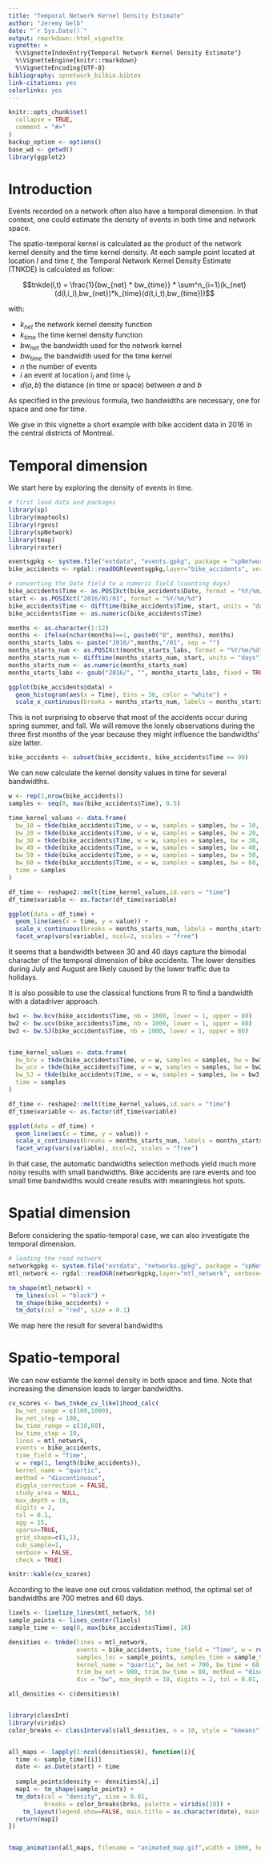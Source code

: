 ```yaml
---
title: "Temporal Network Kernel Density Estimate"
author: "Jeremy Gelb"
date: "`r Sys.Date()`"
output: rmarkdown::html_vignette
vignette: >
  %\VignetteIndexEntry{Temporal Network Kernel Density Estimate"}
  %\VignetteEngine{knitr::rmarkdown}
  %\VignetteEncoding{UTF-8}
bibliography: spnetwork_bilbio.bibtex
link-citations: yes
colorlinks: yes
---
```


```r
knitr::opts_chunk$set(
  collapse = TRUE,
  comment = "#>"
)
backup_option <- options()
base_wd <- getwd()
library(ggplot2)
```

# Introduction

Events recorded on a network often also have a temporal dimension. In that context, one could estimate the density of events in both time and network space.

The spatio-temporal kernel is calculated as the product of the network kernel density and the time kernel density. At each sample point located at location *l* and time *t*, the Temporal Network Kernel Density Estimate (TNKDE) is calculated as follow:

$$tnkde(l,t) = \frac{1}{bw_{net} * bw_{time}} * \sum^n_{i=1}(k_{net}(d(l,i_l),bw_{net})*k_{time}(d(t,i_t),bw_{time}))$$

with:

* $k_{net}$ the network kernel density function
* $k_{time}$ the time kernel density function 
* $bw_{net}$ the bandwidth used for the network kernel
* $bw_{time}$ the bandwidth used for the time kernel
* *n* the number of events
* *i* an event at location $i_l$ and time $i_t$
* $d(a,b)$ the distance (in time or space) between *a* and *b*

As specified in the previous formula, two bandwidths are necessary, one for space and one for time.

We give in this vignette a short example with bike accident data in 2016 in the central districts of Montreal.

# Temporal dimension

We start here by exploring the density of events in time.

```r
# first load data and packages
library(sp)
library(maptools)
library(rgeos)
library(spNetwork)
library(tmap)
library(raster)

eventsgpkg <- system.file("extdata", "events.gpkg", package = "spNetwork", mustWork = TRUE)
bike_accidents <- rgdal::readOGR(eventsgpkg,layer="bike_accidents", verbose=FALSE)

# converting the Date field to a numeric field (counting days)
bike_accidents$Time <- as.POSIXct(bike_accidents$Date, format = "%Y/%m/%d")
start <- as.POSIXct("2016/01/01", format = "%Y/%m/%d")
bike_accidents$Time <- difftime(bike_accidents$Time, start, units = "days")
bike_accidents$Time <- as.numeric(bike_accidents$Time)

months <- as.character(1:12)
months <- ifelse(nchar(months)==1, paste0("0", months), months)
months_starts_labs <- paste("2016/",months,"/01", sep = "")
months_starts_num <- as.POSIXct(months_starts_labs, format = "%Y/%m/%d")
months_starts_num <- difftime(months_starts_num, start, units = "days")
months_starts_num <- as.numeric(months_starts_num)
months_starts_labs <- gsub("2016/", "", months_starts_labs, fixed = TRUE)

ggplot(bike_accidents@data) + 
  geom_histogram(aes(x = Time), bins = 30, color = "white") + 
  scale_x_continuous(breaks = months_starts_num, labels = months_starts_labs)
```

This is not surprising to observe that most of the accidents occur during spring summer, and fall. We will remove the lonely observations during the three first months of the year because they might influence the bandwidths' size latter.

```r
bike_accidents <- subset(bike_accidents, bike_accidents$Time >= 90)
```

We can now calculate the kernel density values in time for several bandwidths.

```r
w <- rep(1,nrow(bike_accidents))
samples <- seq(0, max(bike_accidents$Time), 0.5)

time_kernel_values <- data.frame(
  bw_10 = tkde(bike_accidents$Time, w = w, samples = samples, bw = 10, kernel_name = "quartic"),
  bw_20 = tkde(bike_accidents$Time, w = w, samples = samples, bw = 20, kernel_name = "quartic"),
  bw_30 = tkde(bike_accidents$Time, w = w, samples = samples, bw = 30, kernel_name = "quartic"),
  bw_40 = tkde(bike_accidents$Time, w = w, samples = samples, bw = 40, kernel_name = "quartic"),
  bw_50 = tkde(bike_accidents$Time, w = w, samples = samples, bw = 50, kernel_name = "quartic"),
  bw_60 = tkde(bike_accidents$Time, w = w, samples = samples, bw = 60, kernel_name = "quartic"),
  time = samples
)

df_time <- reshape2::melt(time_kernel_values,id.vars = "time")
df_time$variable <- as.factor(df_time$variable)

ggplot(data = df_time) + 
  geom_line(aes(x = time, y = value)) +
  scale_x_continuous(breaks = months_starts_num, labels = months_starts_labs) +
  facet_wrap(vars(variable), ncol=2, scales = "free")
```
It seems that a bandwidth between 30 and 40 days capture the bimodal character of the temporal dimension of bike accidents. The lower densities during July and August are likely caused by the lower traffic due to holidays.

It is also possible to use the classical functions from R to find a bandwidth with a datadriver approach.

```r
bw1 <- bw.bcv(bike_accidents$Time, nb = 1000, lower = 1, upper = 80)
bw2 <- bw.ucv(bike_accidents$Time, nb = 1000, lower = 1, upper = 80)
bw3 <- bw.SJ(bike_accidents$Time, nb = 1000, lower = 1, upper = 80)


time_kernel_values <- data.frame(
  bw_bcv = tkde(bike_accidents$Time, w = w, samples = samples, bw = bw1, kernel_name = "quartic"),
  bw_ucv = tkde(bike_accidents$Time, w = w, samples = samples, bw = bw2, kernel_name = "quartic"),
  bw_SJ = tkde(bike_accidents$Time, w = w, samples = samples, bw = bw3, kernel_name = "quartic"),
  time = samples
)

df_time <- reshape2::melt(time_kernel_values,id.vars = "time")
df_time$variable <- as.factor(df_time$variable)

ggplot(data = df_time) + 
  geom_line(aes(x = time, y = value)) +
  scale_x_continuous(breaks = months_starts_num, labels = months_starts_labs) +
  facet_wrap(vars(variable), ncol=2, scales = "free")

```

In that case, the automatic bandwidths selection methods yield much more noisy results with small bandwidths. Bike accidents are rare events and too small time bandwidths would create results with meaningless hot spots.

# Spatial dimension

Before considering the spatio-temporal case, we can also investigate the temporal dimension.

```r
# loading the road network
networkgpkg <- system.file("extdata", "networks.gpkg", package = "spNetwork", mustWork = TRUE)
mtl_network <- rgdal::readOGR(networkgpkg,layer="mtl_network", verbose=FALSE)

tm_shape(mtl_network) + 
  tm_lines(col = "black") + 
  tm_shape(bike_accidents) + 
  tm_dots(col = "red", size = 0.1)

```

We map here the result for several bandwidths


# Spatio-temporal

We can now estiamte the kernel density in both space and time. Note that increasing the dimension leads to larger bandwidths.

```r
cv_scores <- bws_tnkde_cv_likelihood_calc(
  bw_net_range = c(100,1000),
  bw_net_step = 100,
  bw_time_range = c(10,60),
  bw_time_step = 10,
  lines = mtl_network,
  events = bike_accidents,
  time_field = "Time",
  w = rep(1, length(bike_accidents)),
  kernel_name = "quartic",
  method = "discontinuous",
  diggle_correction = FALSE,
  study_area = NULL,
  max_depth = 10,
  digits = 2,
  tol = 0.1,
  agg = 15,
  sparse=TRUE,
  grid_shape=c(1,1),
  sub_sample=1,
  verbose = FALSE,
  check = TRUE)

knitr::kable(cv_scores)

```
According to the leave one out cross validation method, the optimal set of bandwidths are 700 metres and 60 days.


```r

lixels <- lixelize_lines(mtl_network, 50)
sample_points <- lines_center(lixels)
sample_time <- seq(0, max(bike_accidents$Time), 10)

densities <- tnkde(lines = mtl_network,
                   events = bike_accidents, time_field = "Time", w = rep(1, nrow(bike_accidents)), 
                   samples_loc = sample_points, samples_time = sample_time, 
                   kernel_name = "quartic", bw_net = 700, bw_time = 60, adaptive = TRUE,
                   trim_bw_net = 900, trim_bw_time = 80, method = "discontinuous",
                   div = "bw", max_depth = 10, digits = 2, tol = 0.01, agg = 15, grid_shape = c(1,1))

all_densities <- c(densities$k)


library(classInt)
library(viridis)
color_breaks <- classIntervals(all_densities, n = 10, style = "kmeans")


all_maps <- lapply(1:ncol(densities$k), function(i){
  time <- sample_time[[i]]
  date <- as.Date(start) + time
  
  sample_points$density <- densities$k[,i]
  map1 <- tm_shape(sample_points) + 
  tm_dots(col = "density", size = 0.01,
          breaks = color_breaks$brks, palette = viridis(10)) + 
    tm_layout(legend.show=FALSE, main.title = as.character(date), main.title.size = 0.5)
  return(map1)
})


tmap_animation(all_maps, filename = "animated_map.gif",width = 1000, height = 1000, dpi = 300, delay = 50)

```



